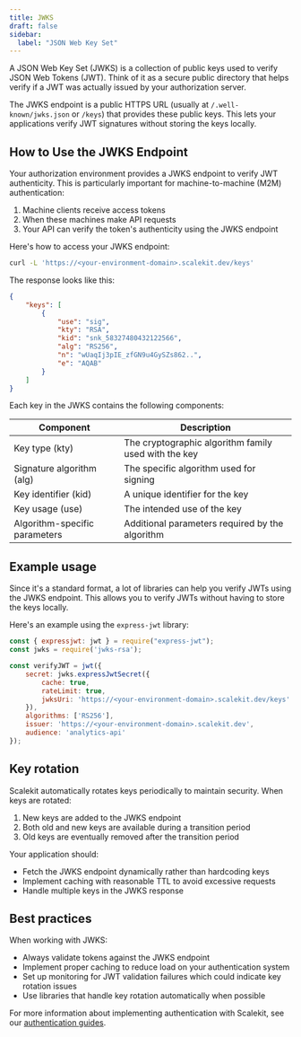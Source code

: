 ```yaml
---
title: JWKS
draft: false
sidebar:
  label: "JSON Web Key Set"
---
```


A JSON Web Key Set (JWKS) is a collection of public keys used to verify JSON Web Tokens (JWT). Think of it as a secure public directory that helps verify if a JWT was actually issued by your authorization server.

The JWKS endpoint is a public HTTPS URL (usually at `/.well-known/jwks.json` or `/keys`) that provides these public keys. This lets your applications verify JWT signatures without storing the keys locally.


## How to Use the JWKS Endpoint

Your authorization environment provides a JWKS endpoint to verify JWT authenticity. This is particularly important for machine-to-machine (M2M) authentication:

1. Machine clients receive access tokens
2. When these machines make API requests
3. Your API can verify the token's authenticity using the JWKS endpoint

Here's how to access your JWKS endpoint:

```sh title="Get your JWKS"
curl -L 'https://<your-environment-domain>.scalekit.dev/keys'
```

The response looks like this:

```json title="JWKS Response" "kid"
{
    "keys": [
        {
            "use": "sig",
            "kty": "RSA",
            "kid": "snk_58327480432122566",
            "alg": "RS256",
            "n": "wUaqIj3pIE_zfGN9u4GySZs862..",
            "e": "AQAB"
        }
    ]
}
```
Each key in the JWKS contains the following components:

| Component | Description |
|-----------|-------------|
| Key type (kty) | The cryptographic algorithm family used with the key |
| Signature algorithm (alg) | The specific algorithm used for signing |
| Key identifier (kid) | A unique identifier for the key |
| Key usage (use) | The intended use of the key |
| Algorithm-specific parameters | Additional parameters required by the algorithm |

## Example usage

Since it's a standard format, a lot of libraries can help you verify JWTs using the JWKS endpoint. This allows you to verify JWTs without having to store the keys locally.

Here's an example using the `express-jwt` library:

```js
const { expressjwt: jwt } = require("express-jwt");
const jwks = require('jwks-rsa');

const verifyJWT = jwt({
    secret: jwks.expressJwtSecret({
        cache: true,
        rateLimit: true,
        jwksUri: 'https://<your-environment-domain>.scalekit.dev/keys'
    }),
    algorithms: ['RS256'],
    issuer: 'https://<your-environment-domain>.scalekit.dev',
    audience: 'analytics-api'
});
```

## Key rotation

Scalekit automatically rotates keys periodically to maintain security. When keys are rotated:

1. New keys are added to the JWKS endpoint
2. Both old and new keys are available during a transition period
3. Old keys are eventually removed after the transition period

Your application should:
- Fetch the JWKS endpoint dynamically rather than hardcoding keys
- Implement caching with reasonable TTL to avoid excessive requests
- Handle multiple keys in the JWKS response

## Best practices

When working with JWKS:

- Always validate tokens against the JWKS endpoint
- Implement proper caching to reduce load on your authentication system
- Set up monitoring for JWT validation failures which could indicate key rotation issues
- Use libraries that handle key rotation automatically when possible

For more information about implementing authentication with Scalekit, see our [authentication guides](/manual/quickstarts/m2m/).
